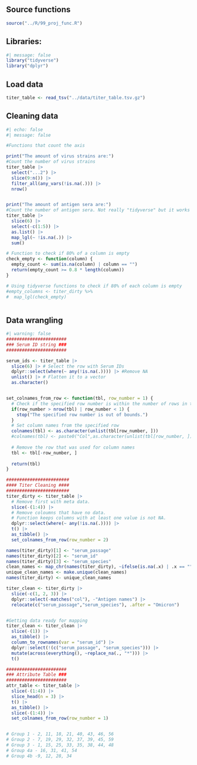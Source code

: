 ## Source functions

```r
source("../R/99_proj_func.R")
```

## Libraries:

```r
#| message: false
library("tidyverse")
library("dplyr")

```

## Load data

```r
titer_table <- read_tsv("../data/titer_table.tsv.gz")

```


## Cleaning data

```r
#| echo: false
#| message: false

#Functions that count the axis

print("The amount of virus strains are:")
#Count the number of virus strains
titer_table |> 
  select("...2") |> 
  slice(9:n()) |> 
  filter_all(any_vars(!is.na(.))) |> 
  nrow()


print("The amount of antigen sera are:")
#Count the number of antigen sera. Not really "tidyverse" but it works
titer_table |> 
  slice(6) |> 
  select(-c(1:5)) |> 
  as.list() |>
  map_lgl(~ !is.na(.)) |> 
  sum()

# Function to check if 80% of a column is empty
check_empty <- function(column) {
  empty_count <- sum(is.na(column) | column == "")
  return(empty_count >= 0.8 * length(column))
}

# Using tidyverse functions to check if 80% of each column is empty
#empty_columns <- titer_dirty %>%
#  map_lgl(check_empty)



```

## Data wrangling

```r
#| warning: false
#######################
### Serum ID string ###
#######################

serum_ids <- titer_table |>
  slice(6) |> # Select the row with Serum IDs
  dplyr::select(where(~ any(!is.na(.)))) |> #Remove NA
  unlist() |> # Flatten it to a vector 
  as.character()


set_colnames_from_row <- function(tbl, row_number = 1) {
  # Check if the specified row number is within the number of rows in the table
  if(row_number > nrow(tbl) | row_number < 1) {
    stop("The specified row number is out of bounds.")
  }
  # Set column names from the specified row
  colnames(tbl) <- as.character(unlist(tbl[row_number, ]))
  #colnames(tbl) <- paste0("Col",as.character(unlist(tbl[row_number, ])))
  
  # Remove the row that was used for column names
  tbl <- tbl[-row_number, ]
  
  return(tbl)
}

########################
#### Titer Cleaning ####
########################
titer_dirty <- titer_table |>
  # Remove first with meta data.
  slice(-(1:4)) |>
  # Remove coloumns that have no data. 
  # Function keeps columns with at least one value is not NA. 
  dplyr::select(where(~ any(!is.na(.)))) |> 
  t() |>
  as_tibble() |>
  set_colnames_from_row(row_number = 2)

names(titer_dirty)[1] <- "serum_passage"
names(titer_dirty)[2] <- "serum_id"
names(titer_dirty)[3] <- "serum_species"
clean_names <- map_chr(names(titer_dirty), ~ifelse(is.na(.x) | .x == "", paste0("col", which(names(titer_dirty) == .x)), .x))
unique_clean_names <- make.unique(clean_names)
names(titer_dirty) <- unique_clean_names

titer_clean <- titer_dirty |>
  slice(-c(1, 2, 3)) |>
  dplyr::select(-matches("col"), -"Antigen names") |>
  relocate(c("serum_passage","serum_species"), .after = "Omicron")


#Getting data ready for mapping
titer_clean <- titer_clean |> 
  slice(-(1)) |> 
  as_tibble() |> 
  column_to_rownames(var = "serum_id") |> 
  dplyr::select(!(c("serum_passage", "serum_species"))) |> 
  mutate(across(everything(), ~replace_na(., "*"))) |> 
  t()

#######################
### Attribute Table ###
#######################
attr_table <- titer_table |>
  slice(-(1:4)) |>
  slice_head(n = 3) |>
  t() |>
  as_tibble() |>
  slice(-(1:4)) |>
  set_colnames_from_row(row_number = 1)


# Group 1 - 2, 11, 18, 21, 40, 43, 46, 56
# Group 2 - 7, 19, 29, 32, 37, 39, 45, 59
# Group 3 - 1, 15, 25, 33, 35, 38, 44, 48
# Group 4a - 16, 31, 41, 54
# Group 4b -9, 12, 28, 34
```